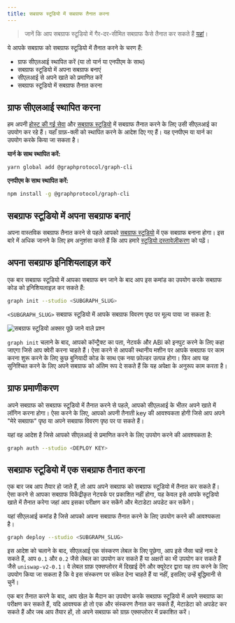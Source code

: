 ```yaml
---
title: सबग्राफ स्टूडियो में सबग्राफ तैनात करना
---
```


> जानें कि आप सबग्राफ स्टूडियो में गैर-दर-सीमित सबग्राफ कैसे तैनात कर सकते हैं [यहां](https://www.notion.so/edgeandnode/The-Graph-Subgraph-Studio-Non-Rate-Limited-Chain-Integration-889fe061ee6b4423a7f8e2c8070b9294)।

ये आपके सबग्राफ को सबग्राफ स्टूडियो में तैनात करने के चरण हैं:

- ग्राफ सीएलआई स्थापित करें (या तो यार्न या एनपीएम के साथ)
- सबग्राफ स्टूडियो में अपना सबग्राफ बनाएं
- सीएलआई से अपने खाते को प्रमाणित करें
- सबग्राफ स्टूडियो में सबग्राफ तैनात करना

## ग्राफ सीएलआई स्थापित करना

हम अपनी [होस्ट की गई सेवा](https://thegraph.com/hosted-service/) और [सबग्राफ स्टूडियो](https://thegraph.com/studio/) में सबग्राफ तैनात करने के लिए उसी सीएलआई का उपयोग कर रहे हैं। यहाँ ग्राफ़-क्ली को स्थापित करने के आदेश दिए गए हैं। यह एनपीएम या यार्न का उपयोग करके किया जा सकता है।

**यार्न के साथ स्थापित करें:**

```bash
yarn global add @graphprotocol/graph-cli
```

**एनपीएम के साथ स्थापित करें:**

```bash
npm install -g @graphprotocol/graph-cli
```

## सबग्राफ स्टूडियो में अपना सबग्राफ बनाएं

अपना वास्तविक सबग्राफ तैनात करने से पहले आपको [सबग्राफ स्टूडियो](https://thegraph.com/studio/) में एक सबग्राफ बनाना होगा। इस बारे में अधिक जानने के लिए हम अनुशंसा करते हैं कि आप हमारे [स्टूडियो दस्तावेज़ीकरण](/deploying/subgraph-studio) को पढ़ें।

## अपना सबग्राफ इनिशियलाइज़ करें

एक बार सबग्राफ स्टूडियो में आपका सबग्राफ बन जाने के बाद आप इस कमांड का उपयोग करके सबग्राफ कोड को इनिशियलाइज़ कर सकते हैं:

```bash
graph init --studio <SUBGRAPH_SLUG>
```

`<SUBGRAPH_SLUG>` सबग्राफ स्टूडियो में आपके सबग्राफ विवरण पृष्ठ पर मूल्य पाया जा सकता है:

![सबग्राफ स्टूडियो अक्सर पूछे जाने वाले प्रश्न](/img/doc-subgraph-slug.png)

`graph init` चलाने के बाद, आपको कॉन्ट्रैक्ट का पता, नेटवर्क और ABI को इनपुट करने के लिए कहा जाएगा जिसे आप क्वेरी करना चाहते हैं। ऐसा करने से आपकी स्थानीय मशीन पर आपके सबग्राफ पर काम करना शुरू करने के लिए कुछ बुनियादी कोड के साथ एक नया फ़ोल्डर उत्पन्न होगा। फिर आप यह सुनिश्चित करने के लिए अपने सबग्राफ को अंतिम रूप दे सकते हैं कि यह अपेक्षा के अनुरूप काम करता है।

## ग्राफ प्रमाणीकरण

अपने सबग्राफ को सबग्राफ स्टूडियो में तैनात करने से पहले, आपको सीएलआई के भीतर अपने खाते में लॉगिन करना होगा। ऐसा करने के लिए, आपको अपनी तैनाती key की आवश्यकता होगी जिसे आप अपने "मेरे सबग्राफ" पृष्ठ या अपने सबग्राफ विवरण पृष्ठ पर पा सकते हैं।

यहां वह आदेश है जिसे आपको सीएलआई से प्रमाणित करने के लिए उपयोग करने की आवश्यकता है:

```bash
graph auth --studio <DEPLOY KEY>
```

## सबग्राफ स्टूडियो में एक सबग्राफ तैनात करना

एक बार जब आप तैयार हो जाते हैं, तो आप अपने सबग्राफ को सबग्राफ स्टूडियो में तैनात कर सकते हैं। ऐसा करने से आपका सबग्राफ विकेंद्रीकृत नेटवर्क पर प्रकाशित नहीं होगा, यह केवल इसे आपके स्टूडियो खाते में तैनात करेगा जहां आप इसका परीक्षण कर सकेंगे और मेटाडेटा अपडेट कर सकेंगे।

यहां सीएलआई कमांड है जिसे आपको अपना सबग्राफ तैनात करने के लिए उपयोग करने की आवश्यकता है।

```bash
graph deploy --studio <SUBGRAPH_SLUG>
```

इस आदेश को चलाने के बाद, सीएलआई एक संस्करण लेबल के लिए पूछेगा, आप इसे जैसा चाहें नाम दे सकते हैं, आप `0.1` और `0.2` जैसे लेबल का उपयोग कर सकते हैं या अक्षरों का भी उपयोग कर सकते हैं जैसे `uniswap-v2-0.1`। वे लेबल ग्राफ़ एक्सप्लोरर में दिखाई देंगे और क्यूरेटर द्वारा यह तय करने के लिए उपयोग किया जा सकता है कि वे इस संस्करण पर संकेत देना चाहते हैं या नहीं, इसलिए उन्हें बुद्धिमानी से चुनें।

एक बार तैनात करने के बाद, आप खेल के मैदान का उपयोग करके सबग्राफ स्टूडियो में अपने सबग्राफ का परीक्षण कर सकते हैं, यदि आवश्यक हो तो एक और संस्करण तैनात कर सकते हैं, मेटाडेटा को अपडेट कर सकते हैं और जब आप तैयार हों, तो अपने सबग्राफ को ग्राफ़ एक्सप्लोरर में प्रकाशित करें।
